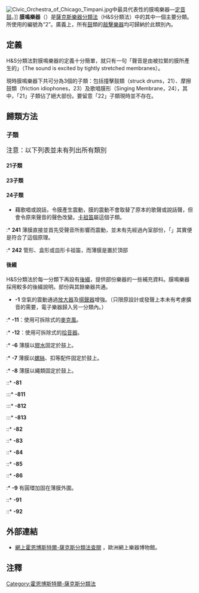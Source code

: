 {{Unreferenced|time=2021-02-02T01:53:37+00:00}}[[File:Civic_Orchestra_of_Chicago_Timpani.jpg|thumb]]中最具代表性的膜鳴樂器—[[定音鼓|定音鼓]]。]]
'''膜鳴樂器'''（{{lang-en|Membranophones}}）是[[薩克斯分類法|薩克斯樂器分類法]]（H&S分類法）中的其中一個主要分類。所使用的編號為“2”。廣義上，所有[[鼓|鼓]]類的[[敲擊樂器|敲擊樂器]]均可歸納於此類別內。

==定義==
H&S分類法對膜鳴樂器的定義十分簡單，就只有一句「聲音是由被拉緊的膜所產生的」（The sound is excited by tightly stretched membranes）。

現時膜鳴樂器下共可分為3個的子類：包括撞擊鼓類（struck drums，21）、摩擦鼓類（friction idiophones，23）及歌唱膜形（Singing Membrane，24），其中，「21」子類佔了絕大部份。要留意「22」子類現時並不存在。

==歸類方法==
===子類===
<big>注意：以下列表並未有列出所有類別</big>

====21子類====

====23子類====

====24子類====
* 藉歌唱或說話，令膜產生震動，膜的震動不會取替了原本的歌聲或說話聲，但會令原來聲音的聲色改變。[[卡祖笛|卡祖笛]]屬這個子類。
:* '''241''' 薄膜直接並首先受聲音所影響而震動，並未有先經過內室部份，「{{link-en|音樂梳|Comb-and-paper}}」其實便是符合了這個原理。
:* '''242''' 管形、盒形或皿形卡祖笛，而薄膜是置於頂部

====後綴====
H&S分類法於每一分類下再設有[[後綴|後綴]]，提供部份樂器的一些補充資料。膜鳴樂器採用較多的後綴說明。部份與其餘樂器共通。
* '''-1''' 空氣的震動通過[[放大器|放大器]]及[[揚聲器|揚聲器]]增強。（只限原設計或發聲上本未有考慮擴音的需要，電子樂器歸入另一分類內。）
:* '''-11'''：使用可拆除式的[[麥克風|麥克風]]。
:* '''-12'''：使用可拆除式的[[拾音器|拾音器]]。
:* '''-6''' 薄膜以[[膠水|膠水]]固定於鼓上。
:* '''-7''' 薄膜以[[螺絲|螺絲]]、扣等配件固定於鼓上。
:* '''-8''' 薄膜以繩類固定於鼓上。
::* '''-81''' 
:::* '''-811''' 
:::* '''-812''' 
:::* '''-813''' 
::* '''-82''' 
::* '''-83''' 
::* '''-84''' 
::* '''-85''' 
::* '''-86''' 
:* '''-9''' 有圓環加固在薄膜外圍。
::* '''-91''' 
::* '''-92'''

==外部連結==
*[http://www.mimo-db.eu/HornbostelAndSachs/ 網上霍恩博斯特爾-薩克斯分類法查閱] {{Wayback|url=http://www.mimo-db.eu/HornbostelAndSachs/ |date=20210219120908 }}，歐洲網上樂器博物館。

==注釋==
{{reflist}}

{{Musical-instruments-stub}}
{{DEFAULTSORT:Membranophones}}
[[Category:霍恩博斯特爾-薩克斯分類法|Category:霍恩博斯特爾-薩克斯分類法]]